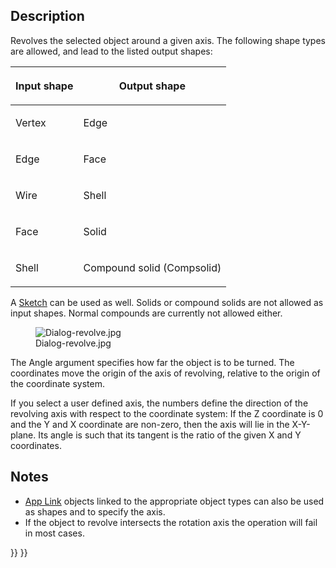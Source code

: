 <languages/>

{{Docnav
|[[Part_Extrude|Extrude]]
|[[Part_Mirror|Mirror]]
|[[Part_Workbench|Part]]
|IconL=Part_Extrude.svg
|IconR=Part_Mirror.svg
|IconC=Workbench_Part.svg
}}

<div class="mw-translate-fuzzy">
{{GuiCommand/sv|Name=Part Revolve|Name/sv=Part Revolve/sv|MenuLocation=Part → Revolve|Workbenches=[[Part_Workbench/sv|Part]], Complete|SeeAlso=}}
</div>

==Description==

Revolves the selected object around a given axis. The following shape types are allowed, and lead to the listed output shapes:

{| class="wikitable"
|-
! Input shape
! Output shape
|-
| Vertex
| Edge
|-
| Edge
| Face
|-
| Wire
| Shell
|-
| Face
| Solid
|-
| Shell
| Compound solid (Compsolid)
|}

A [[Sketcher_Workbench|Sketch]] can be used as well. Solids or compound solids are not allowed as input shapes. Normal compounds are currently not allowed either.

<div class="mw-translate-fuzzy">
[[Image:Dialog-revolve.jpg]]
</div>

The Angle argument specifies how far the object is to be turned. The coordinates move the origin of the axis of revolving, relative to the origin of the coordinate system.

If you select a user defined axis, the numbers define the direction of the revolving axis with respect to the coordinate system: If the Z coordinate is 0 and the Y and X coordinate are non-zero, then the axis will lie in the X-Y-plane.  Its angle is such that its tangent is the ratio of the given X and Y coordinates.

==Notes==

* [[App_Link|App Link]] objects linked to the appropriate object types can also be used as shapes and to specify the axis. {{Version|0.20}}
* If the object to revolve intersects the rotation axis the operation will fail in most cases.


{{Docnav
|[[Part_Extrude|Extrude]]
|[[Part_Mirror|Mirror]]
|[[Part_Workbench|Part]]
|IconL=Part_Extrude.svg
|IconR=Part_Mirror.svg
|IconC=Workbench_Part.svg
}}

{{Part Tools navi{{#translation:}}}}
{{Userdocnavi{{#translation:}}}}
